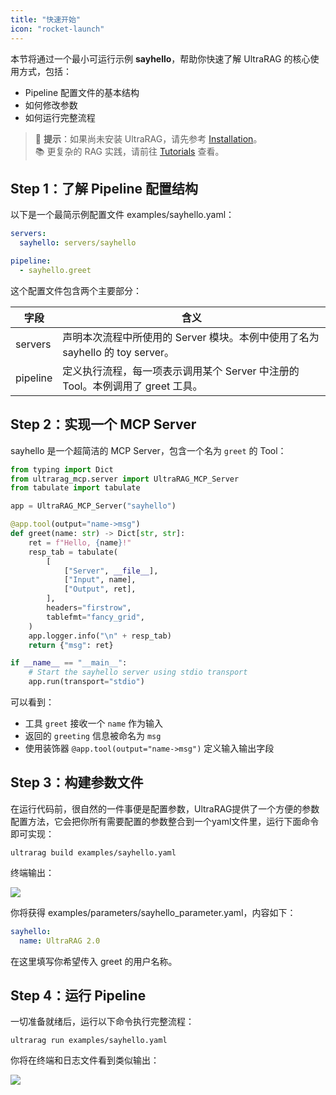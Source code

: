 ```yaml
---
title: "快速开始"
icon: "rocket-launch"
---
```


本节将通过一个最小可运行示例 **sayhello**，帮助你快速了解 UltraRAG 的核心使用方式，包括：

- Pipeline 配置文件的基本结构
- 如何修改参数
- 如何运行完整流程

> 📌 **提示**：如果尚未安装 UltraRAG，请先参考 [Installation](/getting_started/installation)。
> \
> 📚 更复杂的 RAG 实践，请前往 [Tutorials](/tutorials/part_1/server_index) 查看。

## Step 1：了解 Pipeline 配置结构

以下是一个最简示例配置文件 examples/sayhello.yaml：

```yaml
servers:
  sayhello: servers/sayhello

pipeline:
  - sayhello.greet
```

这个配置文件包含两个主要部分：

| 字段       | 含义                                                                  |
| --------- | --------------------------------------------------------------------- |
| servers   | 声明本次流程中所使用的 Server 模块。本例中使用了名为 sayhello 的 toy server。 |
| pipeline  | 定义执行流程，每一项表示调用某个 Server 中注册的 Tool。本例调用了 greet 工具。  |

## Step 2：实现一个 MCP Server

sayhello 是一个超简洁的 MCP Server，包含一个名为 `greet` 的 Tool：

```python
from typing import Dict
from ultrarag_mcp.server import UltraRAG_MCP_Server
from tabulate import tabulate

app = UltraRAG_MCP_Server("sayhello")

@app.tool(output="name->msg")
def greet(name: str) -> Dict[str, str]:
    ret = f"Hello, {name}!"
    resp_tab = tabulate(
        [
            ["Server", __file__],
            ["Input", name],
            ["Output", ret],
        ],
        headers="firstrow",
        tablefmt="fancy_grid",
    )
    app.logger.info("\n" + resp_tab)
    return {"msg": ret}

if __name__ == "__main__":
    # Start the sayhello server using stdio transport
    app.run(transport="stdio")
```
可以看到：

- 工具 `greet` 接收一个 `name` 作为输入
- 返回的 `greeting` 信息被命名为 `msg`
- 使用装饰器 `@app.tool(output="name->msg")` 定义输入输出字段

## Step 3：构建参数文件

在运行代码前，很自然的一件事便是配置参数，UltraRAG提供了一个方便的参数配置方法，它会把你所有需要配置的参数整合到一个yaml文件里，运行下面命令即可实现：

```shell
ultrarag build examples/sayhello.yaml
```

终端输出：

![](/images/getting_started/sayhello_build.png)

你将获得 examples/parameters/sayhello_parameter.yaml，内容如下：

```yaml
sayhello:
  name: UltraRAG 2.0
```

在这里填写你希望传入 greet 的用户名称。

## Step 4：运行 Pipeline

一切准备就绪后，运行以下命令执行完整流程：

```shell
ultrarag run examples/sayhello.yaml
```

你将在终端和日志文件看到类似输出：

![](/images/getting_started/sayhello_run.png)
